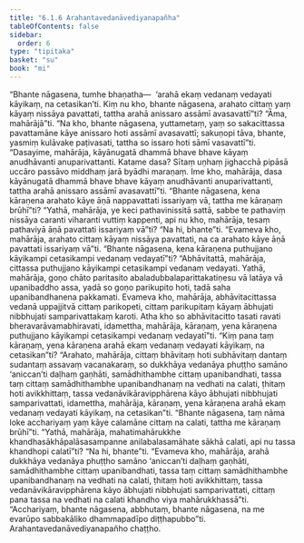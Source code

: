 ```yaml
---
title: "6.1.6 Arahantavedanāvediyanapañha"
tableOfContents: false
sidebar:
  order: 6
type: "tipitaka"
basket: "su"
book: "mi"
---
```



<DynamicBreadcrumb />

<Division number="176" book="mi" bookNo="28">

<Paragraph number="1120" book="mi">
“Bhante nāgasena, tumhe bhaṇatha—  ‘arahā ekaṃ vedanaṃ vedayati kāyikaṃ, na cetasikan’ti. Kiṃ nu kho, bhante nāgasena, arahato cittaṃ yaṃ kāyaṃ nissāya pavattati, tattha arahā anissaro assāmī avasavattī”ti? “Āma, mahārājā”ti. “Na kho, bhante nāgasena, yuttametaṃ, yaṃ so sakacittassa pavattamāne kāye anissaro hoti assāmī avasavattī; sakuṇopi tāva, bhante, yasmiṃ kulāvake paṭivasati, tattha so issaro hoti sāmī vasavattī”ti.
</Paragraph>

<Paragraph number="1121" book="mi">
“Dasayime, mahārāja, kāyānugatā dhammā bhave bhave kāyaṃ anudhāvanti anuparivattanti. Katame dasa? Sītaṃ uṇhaṃ jighacchā pipāsā uccāro passāvo middhaṃ jarā byādhi maraṇaṃ. Ime kho, mahārāja, dasa kāyānugatā dhammā bhave bhave kāyaṃ anudhāvanti anuparivattanti, tattha arahā anissaro assāmī avasavattī”ti.
</Paragraph>

<Paragraph number="1122" book="mi">
“Bhante nāgasena, kena kāraṇena arahato kāye āṇā nappavattati issariyaṃ vā, tattha me kāraṇaṃ brūhī”ti? “Yathā, mahārāja, ye keci pathavinissitā sattā, sabbe te pathaviṃ nissāya caranti viharanti vuttiṃ kappenti, api nu kho, mahārāja, tesaṃ pathaviyā āṇā pavattati issariyaṃ vā”ti? “Na hi, bhante”ti. “Evameva kho, mahārāja, arahato cittaṃ kāyaṃ nissāya pavattati, na ca arahato kāye āṇā pavattati issariyaṃ vā”ti.
</Paragraph>

<Paragraph number="1123" book="mi">
“Bhante nāgasena, kena kāraṇena puthujjano kāyikampi cetasikampi vedanaṃ vedayatī”ti? “Abhāvitattā, mahārāja, cittassa puthujjano kāyikampi cetasikampi vedanaṃ vedayati. Yathā, mahārāja, goṇo chāto paritasito abaladubbalaparittakatiṇesu vā latāya vā upanibaddho assa, yadā so goṇo parikupito hoti, tadā saha upanibandhanena pakkamati. Evameva kho, mahārāja, abhāvitacittassa vedanā uppajjitvā cittaṃ parikopeti, cittaṃ parikupitaṃ kāyaṃ ābhujati nibbhujati samparivattakaṃ karoti. Atha kho so abhāvitacitto tasati ravati bheravarāvamabhiravati, idamettha, mahārāja, kāraṇaṃ, yena kāraṇena puthujjano kāyikampi cetasikampi vedanaṃ vedayatī”ti.
</Paragraph>

<Paragraph number="1124" book="mi">
“Kiṃ pana taṃ kāraṇaṃ, yena kāraṇena arahā ekaṃ vedanaṃ vedayati kāyikaṃ, na cetasikan”ti? “Arahato, mahārāja, cittaṃ bhāvitaṃ hoti subhāvitaṃ dantaṃ sudantaṃ assavaṃ vacanakaraṃ, so dukkhāya vedanāya phuṭṭho samāno ‘aniccan’ti daḷhaṃ gaṇhāti, samādhithambhe cittaṃ upanibandhati, tassa taṃ cittaṃ samādhithambhe upanibandhanaṃ na vedhati na calati, ṭhitaṃ hoti avikkhittaṃ, tassa vedanāvikāravipphārena kāyo ābhujati nibbhujati samparivattati, idamettha, mahārāja, kāraṇaṃ, yena kāraṇena arahā ekaṃ vedanaṃ vedayati kāyikaṃ, na cetasikan”ti.
</Paragraph>

<Paragraph number="1125" book="mi">
“Bhante nāgasena, taṃ nāma loke acchariyaṃ yaṃ kāye calamāne cittaṃ na calati, tattha me kāraṇaṃ brūhī”ti. “Yathā, mahārāja, mahatimahārukkhe khandhasākhāpalāsasampanne anilabalasamāhate sākhā calati, api nu tassa khandhopi calatī”ti? “Na hi, bhante”ti. “Evameva kho, mahārāja, arahā dukkhāya vedanāya phuṭṭho samāno ‘aniccan’ti daḷhaṃ gaṇhāti, samādhithambhe cittaṃ upanibandhati, tassa taṃ cittaṃ samādhithambhe upanibandhanaṃ na vedhati na calati, ṭhitaṃ hoti avikkhittaṃ, tassa vedanāvikāravipphārena kāyo ābhujati nibbhujati samparivattati, cittaṃ pana tassa na vedhati na calati khandho viya mahārukkhassā”ti. “Acchariyaṃ, bhante nāgasena, abbhutaṃ, bhante nāgasena, na me evarūpo sabbakāliko dhammapadīpo diṭṭhapubbo”ti.

</Paragraph>
</Division>

<Paragraph number="1126" type="center" book="mi">
Arahantavedanāvediyanapañho chaṭṭho.
</Paragraph>
